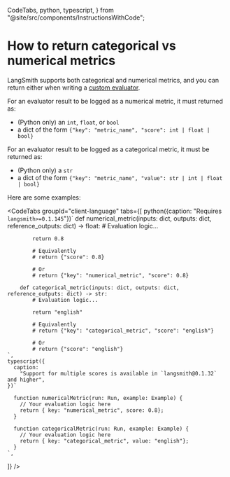   CodeTabs,
  python,
  typescript,
} from "@site/src/components/InstructionsWithCode";

# How to return categorical vs numerical metrics

LangSmith supports both categorical and numerical metrics, and you can return either when writing a [custom evaluator](../../how_to_guides/evaluation/custom_evaluator).

For an evaluator result to be logged as a numerical metric, it must returned as:

- (Python only) an `int`, `float`, or `bool`
- a dict of the form `{"key": "metric_name", "score": int | float | bool}`

For an evaluator result to be logged as a categorical metric, it must be returned as:

- (Python only) a `str`
- a dict of the form `{"key": "metric_name", "value": str | int | float | bool}`

Here are some examples:

<CodeTabs
  groupId="client-language"
  tabs={[
    python({caption: "Requires `langsmith>=0.1.145`"})`
        def numerical_metric(inputs: dict, outputs: dict, reference_outputs: dict) -> float:
            # Evaluation logic...
            
            return 0.8
            
            # Equivalently
            # return {"score": 0.8}

            # Or
            # return {"key": "numerical_metric", "score": 0.8}

        def categorical_metric(inputs: dict, outputs: dict, reference_outputs: dict) -> str:
            # Evaluation logic...

            return "english"

            # Equivalently
            # return {"key": "categorical_metric", "score": "english"}

            # Or
            # return {"score": "english"}
    `,
    typescript({
      caption:
        "Support for multiple scores is available in `langsmith@0.1.32` and higher",
    })`

      function numericalMetric(run: Run, example: Example) {
        // Your evaluation logic here
        return { key: "numerical_metric", score: 0.8};
      }

      function categoricalMetric(run: Run, example: Example) {
        // Your evaluation logic here
        return { key: "categorical_metric", value: "english"};
      }
    `,

]}
/>
